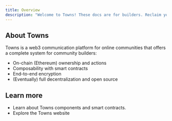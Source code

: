 ```yaml
---
title: Overview
description: "Welcome to Towns! These docs are for builders. Reclaim your town square and help shape the future of Towns."
---
```


## About Towns

Towns is a web3 communication platform for online communities that offers a complete system for community builders:

- On-chain (Ethereum) ownership and actions
- Composability with smart contracts
- End-to-end encryption
- (Eventually) full decentralization and open source

## Learn more

- Learn about Towns components and smart contracts.
- Explore the Towns website

